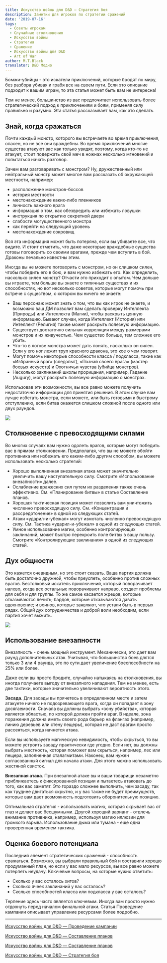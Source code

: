```yaml
---
title: Искусство войны для D&D — Стратегия боя
description: Заметки для игроков по стратегии сражений
date: '2019-07-16'
tags:
  - Советы игрокам
  - Случайные столкновения
  - Искусство войны
  - Стратегия
  - Сражение
  - Искусство войны для D&D
  - Art of War
author: M.T.Black
translator: D&D Модно
---
```


Бомжи-убийцы - это искатели приключений, которые бродят по миру, без разбора убивая и грабя все на своем пути. Если это описание подходит к вашим играм, то эта статья может быть вам не интересна!

Тем не менее, большинство из вас предпочитает использовать более стратегический подход к приключениям и боям, применяя силу правильно и разумно. Эта статья рассказывает вам, как это сделать.

## Знай, когда сражаться

Почти каждый монстр, которого вы встречаете во время приключения, опасен, но не все они враждебны. Во время приключений многие существа атакуют вас как только увидят, поэтому, когда кто-то не атакует, стоит подержать свой меч в ножнах несколько мгновений и попытаться начать разговор.

Зачем вам разговаривать с монстром? Ну, дружественный или нейтральный монстр может многое вам рассказать об окружающей местности, например:

- расположение монстров-боссов
- история местности
- местонахождение каких-либо пленников
- личность важного врага
- информация о том, как обезвредить или избежать ловушки
- инструкция по открытию секретной двери
- слабости могущественного монстра
- как перейти на следующий уровень
- местонахождение сокровищ

Вся эта информация может быть потеряна, если вы убиваете все, что видите. И стоит отметить, что даже некоторые враждебные существа готовы поговорить со своими врагами, прежде чем вступить в бой. Драконы печально известны этим.

Иногда вы не можете поговорить с монстром, но он слишком силен, чтобы победить его в бою, и вам нужно избежать его. Как определить, насколько силен монстр? Отчасти это приходит с опытом. Чем дольше вы играете, тем больше вы знаете о типичных существах и их способностях, но вот несколько советов, которые могут помочь при встрече с существом, о котором вы ничего не знаете:

- Ваш персонаж может знать о том, что вы как игрок не знаете, и возможно ваш ДМ позволит вам сделать проверку Интеллекта (Природы) или Интеллекта (Магии), чтобы раскрыть ценную информацию. Бывают случаи, когда Интеллект (История) или Интеллект (Религия) также может раскрыть полезную информацию.
- Существует достаточно сильная корреляция между размерами монстров и их живучестью. Чем существо больше, тем сложнее его убить.
- Что-то в логове монстра может дать понять, насколько он силен. Если у его ног лежит труп красного дракона, это кое о чем говорит.
- Могут помочь некоторые способности класса / подкласса, такие как «Избранный враг» (следопыт), «Познай своего врага» (мастер боевых искусств) и Охотничьи чувства (убийца монстров).
- Несколько заклинаний школы прорицания, например, Гадание (Augury), могут раскрыть полезную информацию о монстрах.

Использовав эти возможности, вы все равно можете получить недостаточно информации для принятия решения. В этом случае вам лучше избегать монстра, если можете, или быть готовыми к быстрому отступлению, если битва окажется слишком сложной после одного или двух раундов.

![](https://pp.userapi.com/c855720/v855720227/7d8f0/Z5ujTZLtXuY.jpg)

## Столкновение с превосходящими силами

Во многих случаях вам нужно одолеть врагов, которые могут победить вас в прямом столкновении. Предполагая, что вы не можете обойти противника или избежать его каким-либо другим способом, вы можете использовать несколько стратегий:

- Хорошо выполненная внезапная атака может значительно увеличить вашу наступательную силу. Смотрите «Использование внезапности» далее.
- Ослабление вражеских сил путем их разделения также очень эффективно. См. «Планирование битвы» в статье Составление планов.
- Хорошая тактическая позиция может позволить вам уничтожить численно превосходящую силу. См. «Концентрация и рассредоточение» в одной из следующих статей.
- Атаки «ударил-и-убежал» могут измотать численно превосходящую силу. См. Тактика «ударил-и-убежал» в одной из следующих статей.
- Умное использование магии, особенно контролирующих заклинаний, может быстро перекроить поле битвы в вашу пользу. Смотрите «Контролирующие заклинания» в одной из следующих статей.

## Дух общности

Это кажется очевидным, но это стоит сказать. Ваша партия должна быть достаточно дружной, чтобы преуспеть, особенно против сложных врагов. Бестолковый искатель приключений, который поворачивает налево, когда все остальные поворачивают направо, создает проблемы для себя и для группы. То же самое касается жрецов, которые отказываются лечить; бардов, которые отказываются давать вдохновение; и воинов, которые заявляют, что устали быть в первых рядах. Общий дух сотрудничества и доброй воли необходим, если партия хочет выжить.

![](https://pp.userapi.com/c855720/v855720227/7d95a/8Mbnitghc60.jpg)

## Использование внезапности

Внезапность - очень мощный инструмент. Механически, это дает вам раунд дополнительных атак. Учитывая, что большинство боев длятся только 3 или 4 раунда, это по сути дает увеличение боеспособности на 25% или более.

Даже если вы просто бродите, случайно натыкаясь на столкновения, вы иногда получаете выгоду от внезапного нападения. Тем не менее, есть две тактики, которые значительно увеличивают вероятность этого.

**Засада**. Для засады вы прячетесь в определенном месте и затем атакуете ничего не подозревающего врага, когда он попадает в зону досягаемости. Сначала вы должны выбрать «зону убийства», которая является областью, по которой должен пройти враг. В идеале, зона поражения должна иметь своего рода барьер на флангах (например, линию деревьев или стену пещеры), которая не даст врагам просто рассеяться, когда начнется атака.

Если вы используете магическую невидимость, чтобы скрыться, то вы можете устроить засаду практически где угодно. Если нет, вы должны выбрать местность, которая поможет вам скрыться, например, лес или пещера, заполненная сталагмитами. Наконец, вам нужен согласованный сигнал для начала атаки. Для этого можно использовать жестяной свисток.

**Внезапная атака**. При внезапной атаке вы и ваши товарищи незаметно приближаетесь к фиксированной позиции и пытаетесь атаковать до того, как вас заметят. Это гораздо сложнее выполнить, чем засаду, так как труднее двигаться скрытно, и у вас также не будет преимуществ, которые вам дает возможность подготовить оборонительную позицию.

Оптимальная стратегия - использовать магию, которая скрывает вас от глаз и делает вас бесшумными. Другой хороший вариант - отвлечь внимание противника, например, используя магию иллюзии для громкого взрыва. Использование дыма или тумана - еще одна проверенная временем тактика.

## Оценка боевого потенциала

Последний элемент стратегических сражений - способность сражаться. Возможно, вы выбрали правильный бой и составили хорошо продуманный план, но если у вас мало ресурсов, вы все равно можете потерпеть неудачу. Ключевые вопросы, на которые нужно ответить:

- Сколько у вас осталось хитов?
- Сколько ячеек заклинаний у вас осталось?
- Сколько способностей класса или подкласса у вас осталось?

Терпение здесь часто является ключевым. Иногда вам просто нужно отдохнуть перед началом финальной атаки. Статья Проведение кампании описывает управление ресурсами более подробно.

---

[Искусство войны для D&D — Проведение кампании](/posts/articles/art-of-war-campaigns)

[Искусство войны для D&D — Составление планов](/posts/translations/art-of-war-making-plans)

[Искусство войны для D&D — Составление планов](/posts/articles/art-of-war-making-plans)

[Искусство войны для D&D — Стратегия боя](/posts/articles/art-of-war-for-dnd-strategy-of-combat)